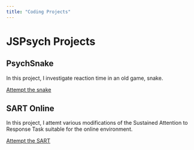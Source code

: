 ```yaml
---
title: "Coding Projects"
---
```


# JSPsych Projects
## PsychSnake

In this project, I investigate reaction time in an old game, snake.
<br>
<div class="button">
<a href="https://simonhanzal.github.io/snake/snake.html" title = "Snake">Attempt the snake</a>
</div>

## SART Online
In this project, I attemt various modifications of the Sustained Attention to Response Task suitable for the online environment.
<br>
<div class="button">
<a href="https://simonhanzal.github.io/prototype/task.html" title = "Snake">Attempt the SART</a>
</div>
